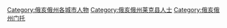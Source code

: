 [[Category:俄亥俄州各城市人物|Category:俄亥俄州各城市人物]]
[[Category:俄亥俄州莱克县人士|Category:俄亥俄州莱克县人士]]
[[Category:俄亥俄州门托|Category:俄亥俄州门托]]